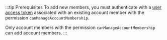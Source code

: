 :::tip Prerequisites
To add new members, you must authenticate with a [user access token](../../../authentication/index.mdx#tokens-user) associated with an existing account member with the permission `canManageAccountMembership`.

Only account members with the permission `canManageAccountMembership` can add account members.
:::